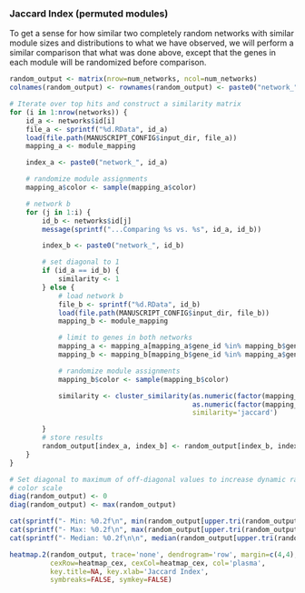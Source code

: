 ### Jaccard Index (permuted modules)

To get a sense for how similar two completely random networks with similar
module sizes and distributions to what we have observed, we will perform a
similar comparison that what was done above, except that the genes in each
module will be randomized before comparison.

```r
random_output <- matrix(nrow=num_networks, ncol=num_networks)
colnames(random_output) <- rownames(random_output) <- paste0("network_", networks$id)

# Iterate over top hits and construct a similarity matrix
for (i in 1:nrow(networks)) {
    id_a <- networks$id[i]
    file_a <- sprintf("%d.RData", id_a)
    load(file.path(MANUSCRIPT_CONFIG$input_dir, file_a))
    mapping_a <- module_mapping

    index_a <- paste0("network_", id_a)

    # randomize module assignments
    mapping_a$color <- sample(mapping_a$color)

    # network b
    for (j in 1:i) {
        id_b <- networks$id[j]
        message(sprintf("...Comparing %s vs. %s", id_a, id_b))

        index_b <- paste0("network_", id_b)

        # set diagonal to 1
        if (id_a == id_b) {
            similarity <- 1
        } else {
            # load network b
            file_b <- sprintf("%d.RData", id_b)
            load(file.path(MANUSCRIPT_CONFIG$input_dir, file_b))
            mapping_b <- module_mapping

            # limit to genes in both networks
            mapping_a <- mapping_a[mapping_a$gene_id %in% mapping_b$gene_id,]
            mapping_b <- mapping_b[mapping_b$gene_id %in% mapping_a$gene_id,]

            # randomize module assignments
            mapping_b$color <- sample(mapping_b$color)

            similarity <- cluster_similarity(as.numeric(factor(mapping_a$color)),
                                             as.numeric(factor(mapping_b$color)),
                                             similarity='jaccard')

        }
        # store results
        random_output[index_a, index_b] <- random_output[index_b, index_a] <- similarity
    }
}

# Set diagonal to maximum of off-diagonal values to increase dynamic range of
# color scale
diag(random_output) <- 0
diag(random_output) <- max(random_output)
```

```r
cat(sprintf("- Min: %0.2f\n", min(random_output[upper.tri(random_output)])))
cat(sprintf("- Max: %0.2f\n", max(random_output[upper.tri(random_output)])))
cat(sprintf("- Median: %0.2f\n\n", median(random_output[upper.tri(random_output)])))
```

```r
heatmap.2(random_output, trace='none', dendrogram='row', margin=c(4,4),
          cexRow=heatmap_cex, cexCol=heatmap_cex, col='plasma',
          key.title=NA, key.xlab='Jaccard Index',
          symbreaks=FALSE, symkey=FALSE)
```

